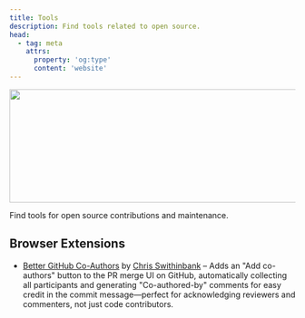 ```yaml
---
title: Tools
description: Find tools related to open source.
head:
  - tag: meta
    attrs:
      property: 'og:type'
      content: 'website'
---
```



<Image src={banner} alt="" width="720" height="200" />

Find tools for open source contributions and maintenance.

## Browser Extensions

- [Better GitHub Co-Authors](https://github.com/delucis/better-github-coauthors) by [Chris Swithinbank](https://github.com/delucis/) – Adds an "Add co-authors" button to the PR merge UI on GitHub, automatically collecting all participants and generating "Co-authored-by" comments for easy credit in the commit message—perfect for acknowledging reviewers and commenters, not just code contributors.
